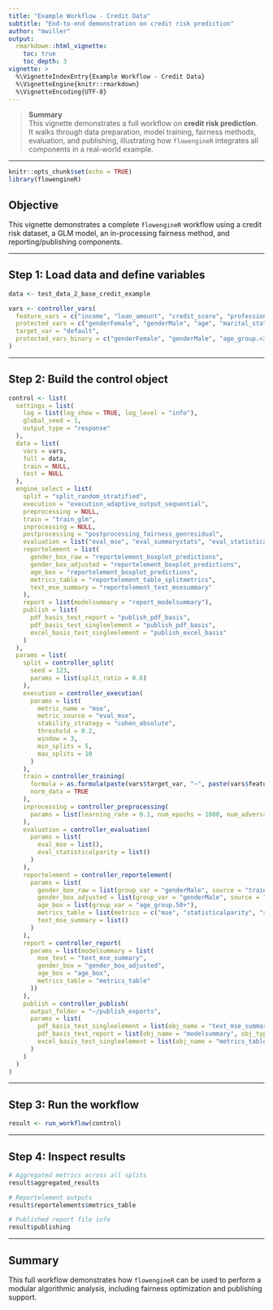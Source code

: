 ```yaml
---
title: "Example Workflow - Credit Data"
subtitle: "End-to-end demonstration on credit risk prediction"
author: "mwiller"
output:
  rmarkdown::html_vignette:
    toc: true
    toc_depth: 3
vignette: >
  %\VignetteIndexEntry{Example Workflow - Credit Data}
  %\VignetteEngine{knitr::rmarkdown}
  %\VignetteEncoding{UTF-8}
---
```


> **Summary**  
> This vignette demonstrates a full workflow on **credit risk prediction**.  
> It walks through data preparation, model training, fairness methods, evaluation, and publishing, illustrating how `flowengineR` integrates all components in a real-world example.

---

```r
knitr::opts_chunk$set(echo = TRUE)
library(flowengineR)
```

## Objective

This vignette demonstrates a complete `flowengineR` workflow using a credit risk dataset, a GLM model, an in-processing fairness method, and reporting/publishing components.

---

## Step 1: Load data and define variables

```r
data <- test_data_2_base_credit_example

vars <- controller_vars(
  feature_vars = c("income", "loan_amount", "credit_score", "professionEmployee", "professionSelfemployed", "professionUnemployed"),
  protected_vars = c("genderFemale", "genderMale", "age", "marital_statusDivorced", "marital_statusMarried", "marital_statusSingle"),
  target_var = "default",
  protected_vars_binary = c("genderFemale", "genderMale", "age_group.<30", "age_group.30-50", "age_group.50+", "marital_statusDivorced", "marital_statusMarried", "marital_statusSingle")
)
```

---

## Step 2: Build the control object

```r
control <- list(
  settings = list(
    log = list(log_show = TRUE, log_level = "info"),
    global_seed = 1,
    output_type = "response"
  ),
  data = list(
    vars = vars,
    full = data,
    train = NULL,
    test = NULL
  ),
  engine_select = list(
    split = "split_random_stratified",
    execution = "execution_adaptive_output_sequential",
    preprocessing = NULL,
    train = "train_glm",
    inprocessing = NULL,
    postprocessing = "postprocessing_fairness_genresidual",
    evaluation = list("eval_mse", "eval_summarystats", "eval_statisticalparity"),
    reportelement = list(
      gender_box_raw = "reportelement_boxplot_predictions",
      gender_box_adjusted = "reportelement_boxplot_predictions",
      age_box = "reportelement_boxplot_predictions",
      metrics_table = "reportelement_table_splitmetrics",
      text_mse_summary = "reportelement_text_msesummary"
    ),
    report = list(modelsummary = "report_modelsummary"),
    publish = list(
      pdf_basis_test_report = "publish_pdf_basis",
      pdf_basis_test_singleelement = "publish_pdf_basis",
      excel_basis_test_singleelement = "publish_excel_basis"
    )
  ),
  params = list(
    split = controller_split(
      seed = 123,
      params = list(split_ratio = 0.6)
    ),
    execution = controller_execution(
      params = list(
        metric_name = "mse",
        metric_source = "eval_mse",
        stability_strategy = "cohen_absolute",
        threshold = 0.2,
        window = 3,
        min_splits = 5,
        max_splits = 10
      )
    ),
    train = controller_training(
      formula = as.formula(paste(vars$target_var, "~", paste(vars$feature_vars, collapse = "+"), "+", paste(vars$protected_vars, collapse = "+"))),
      norm_data = TRUE
    ),
    inprocessing = controller_preprocessing(
      params = list(learning_rate = 0.1, num_epochs = 1000, num_adversary_steps = 10)
    ),
    evaluation = controller_evaluation(
      params = list(
        eval_mse = list(),
        eval_statisticalparity = list()
      )
    ),
    reportelement = controller_reportelement(
      params = list(
        gender_box_raw = list(group_var = "genderMale", source = "train"),
        gender_box_adjusted = list(group_var = "genderMale", source = "train"),
        age_box = list(group_var = "age_group.50+"),
        metrics_table = list(metrics = c("mse", "statisticalparity", "summarystats")),
        text_mse_summary = list()
      )
    ),
    report = controller_report(
      params = list(modelsummary = list(
        mse_text = "text_mse_summary",
        gender_box = "gender_box_adjusted",
        age_box = "age_box",
        metrics_table = "metrics_table"
      ))
    ),
    publish = controller_publish(
      output_folder = "~/publish_exports",
      params = list(
        pdf_basis_test_singleelement = list(obj_name = "text_mse_summary", obj_type = "reportelement"),
        pdf_basis_test_report = list(obj_name = "modelsummary", obj_type = "report"),
        excel_basis_test_singleelement = list(obj_name = "metrics_table", obj_type = "reportelement")
      )
    )
  )
)
```

---

## Step 3: Run the workflow

```r
result <- run_workflow(control)
```

---

## Step 4: Inspect results

```r
# Aggregated metrics across all splits
result$aggregated_results

# Reportelement outputs
result$reportelements$metrics_table

# Published report file info
result$publishing
```

---

## Summary

This full workflow demonstrates how `flowengineR` can be used to perform a modular algorithmic analysis, including fairness optimization and publishing support.

